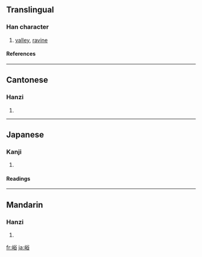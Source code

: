 ==Translingual==
===Han character===
{{Han char|rn=46|rad=山|as=07|sn=10|four=2876<sub>8</sub>|canj=山金人口 (UCOR)}}
# [[valley]], [[ravine]]
====References====
{{Han ref|kx=0311.110|dkj=08073|dj=0611.190|hdz=10775.090|uh=5CEA|ud=23786|bh=AE6E|bd=44654}}
----
==Cantonese==
===Hanzi===
{{yue-hanzi|jyut=|y=yu6, yuk6}}
# {{defn|Cantonese}}
----
==Japanese==
===Kanji===
{{ja-kanji|grade=|rs=山07}}
# {{defn|Japanese}} 
====Readings====
{{ja-readings|on=[[よく]] (yoku)|kun=[[たに]] (tani)}}
----
==Mandarin==
===Hanzi===
{{cmn-hanzi|pin=[[yù]] ([[yu4]])|wg=yü<sup>4</sup>}}
# {{defn|Mandarin}}

[[fr:峪]]
[[ja:峪]]